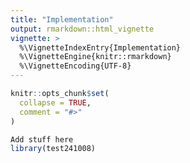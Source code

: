 ```yaml
---
title: "Implementation"
output: rmarkdown::html_vignette
vignette: >
  %\VignetteIndexEntry{Implementation}
  %\VignetteEngine{knitr::rmarkdown}
  %\VignetteEncoding{UTF-8}
---
```


```r
knitr::opts_chunk$set(
  collapse = TRUE,
  comment = "#>"
)
```

```r

Add stuff here
library(test241008)
```
